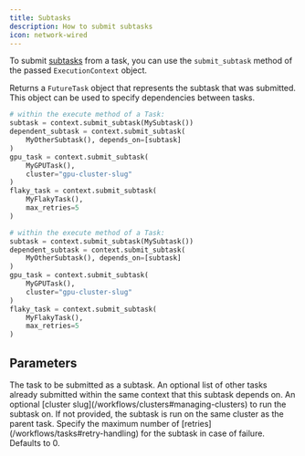 ```yaml
---
title: Subtasks
description: How to submit subtasks
icon: network-wired
---
```


To submit [subtasks](/workflows/tasks#subtasks-and-task-composition) from a task, you can use the `submit_subtask`
method of the passed `ExecutionContext` object.

Returns a `FutureTask` object that represents the subtask that was submitted. This object can be used to specify
dependencies between tasks.

<RequestExample>

```python Python (Sync)
# within the execute method of a Task:
subtask = context.submit_subtask(MySubtask())
dependent_subtask = context.submit_subtask(
    MyOtherSubtask(), depends_on=[subtask]
)
gpu_task = context.submit_subtask(
    MyGPUTask(),
    cluster="gpu-cluster-slug"
)
flaky_task = context.submit_subtask(
    MyFlakyTask(),
    max_retries=5
)
```

```python Python (Async)
# within the execute method of a Task:
subtask = context.submit_subtask(MySubtask())
dependent_subtask = context.submit_subtask(
    MyOtherSubtask(), depends_on=[subtask]
)
gpu_task = context.submit_subtask(
    MyGPUTask(),
    cluster="gpu-cluster-slug"
)
flaky_task = context.submit_subtask(
    MyFlakyTask(),
    max_retries=5
)
```

</RequestExample>

## Parameters

<ParamField path="task" type="Task">
  The task to be submitted as a subtask.
</ParamField>

<ParamField path="depends_on" type="list[FutureTask]">
  An optional list of other tasks already submitted within the same context that this subtask depends on.
</ParamField>

<ParamField path="task" type="Task">
  An optional [cluster slug](/workflows/clusters#managing-clusters) to run the subtask on. If not provided, the subtask
  is run on the same cluster as the parent task.
</ParamField>

<ParamField path="task" type="Task">
  Specify the maximum number of [retries](/workflows/tasks#retry-handling) for the subtask in case of failure. Defaults
  to 0.
</ParamField>
